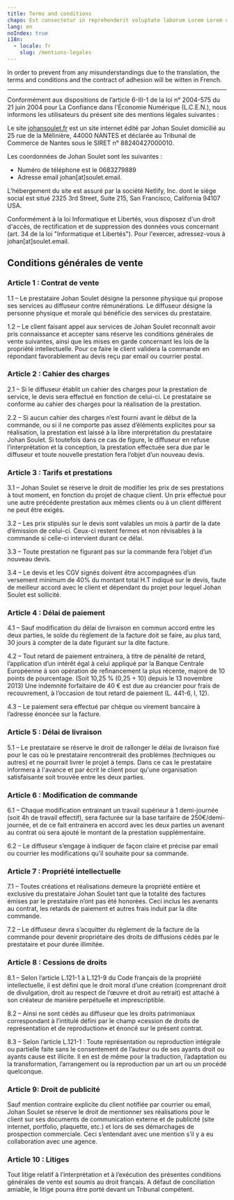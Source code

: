 ```yaml
---
title: Terms and conditions
chapo: Est consectetur in reprehenderit voluptate laborum Lorem Lorem occaecat.
lang: en
noIndex: true
i18n:
  - locale: fr
    slug: /mentions-legales
---
```


In order to prevent from any misunderstandings due to the translation, the terms and conditions and the contract of adhesion will be witten in French.

<hr />

Conformément aux dispositions de l’article 6-III-1 de la loi n° 2004-575 du 21 juin 2004 pour La Confiance dans l'Économie Numérique (L.C.E.N.), nous informons les utilisateurs du présent site des mentions légales suivantes :

Le site [johansoulet.fr](https://johansoulet.fr) est un site internet édité par Johan Soulet domicilié au 25 rue de la Mélinière, 44000 NANTES et déclarée au Tribunal de Commerce de Nantes sous le SIRET n° 88240427000010.

Les coordonnées de Johan Soulet sont les suivantes :

- Numéro de téléphone est le 0683279889
- Adresse email johan[at]soulet.email.

L’hébergement du site est assuré par la société Netlify, Inc. dont le siège social est situé 2325 3rd Street, Suite 215, San Francisco, California 94107 USA.

Conformément à la loi Informatique et Libertés, vous disposez d'un droit d'accès, de rectification et de suppression des données vous concernant (art. 34 de la loi "Informatique et Libertés"). Pour l'exercer, adressez-vous à johan[at]soulet.email.

## Conditions générales de vente

### Article 1 : Contrat de vente

1.1 – Le prestataire Johan Soulet désigne la personne physique qui propose ses services au diffuseur contre rémunérations. Le diffuseur désigne la personne physique et morale qui bénéficie des services du prestataire.

1.2 – Le client faisant appel aux services de Johan Soulet reconnaît avoir pris connaissance et accepter sans réserve les conditions générales de vente suivantes, ainsi que les mises en garde concernant les lois de la propriété intellectuelle. Pour ce faire le client validera la commande en répondant favorablement au devis reçu par email ou courrier postal.

### Article 2 : Cahier des charges

2.1 – Si le diffuseur établit un cahier des charges pour la prestation de service, le devis sera effectué en fonction de celui-ci. Le prestataire se conforme au cahier des charges pour la réalisation de la prestation.

2.2 – Si aucun cahier des charges n’est fourni avant le début de la commande, ou si il ne comporte pas assez d’éléments explicites pour sa réalisation, la prestation est laissé à la libre interprétation du prestataire Johan Soulet. Si toutefois dans ce cas de figure, le diffuseur en refuse l’interprétation et la conception, la prestation effectuée sera due par le diffuseur et toute nouvelle prestation fera l’objet d’un nouveau devis.

### Article 3 : Tarifs et prestations

3.1 – Johan Soulet se réserve le droit de modifier les prix de ses prestations à tout moment, en fonction du projet de chaque client. Un prix effectué pour une autre précédente prestation aux mêmes clients ou à un client différent ne peut être exigés.

3.2 – Les prix stipulés sur le devis sont valables un mois à partir de la date d’émission de celui-ci. Ceux-ci restent fermes et non révisables à la commande si celle-ci intervient durant ce délai.

3.3 – Toute prestation ne figurant pas sur la commande fera l’objet d’un nouveau devis.

3.4 – Le devis et les CGV signés doivent être accompagnées d’un versement minimum de 40% du montant total H.T indiqué sur le devis, faute de meilleur accord avec le client et dépendant du projet pour lequel Johan Soulet est sollicité.

### Article 4 : Délai de paiement

4.1 – Sauf modification du délai de livraison en commun accord entre les deux parties, le solde du règlement de la facture doit se faire, au plus tard, 30 jours à compter de la date figurant sur la dite facture.

4.2 – Tout retard de paiement entrainera, à titre de pénalité de retard, l’application d’un intérêt égal à celui appliqué par la Banque Centrale Européenne à son opération de refinancement la plus récente, majoré de 10 points de pourcentage. (Soit 10,25 % (0,25 + 10) depuis le 13 novembre 2013) Une indemnité forfaitaire de 40 € est due au créancier pour frais de recouvrement, à l’occasion de tout retard de paiement (L. 441-6, I, 12).

4.3 – Le paiement sera effectué par chèque ou virement bancaire à l’adresse énoncée sur la facture.

### Article 5 : Délai de livraison

5.1 – Le prestataire se réserve le droit de rallonger le délai de livraison fixé pour le cas où le prestataire rencontrerait des problèmes (techniques ou autres) et ne pourrait livrer le projet à temps. Dans ce cas le prestataire informera à l'avance et par écrit le client pour qu'une organisation satisfaisante soit trouvée entre les deux parties.

### Article 6 : Modification de commande

6.1 – Chaque modification entrainant un travail supérieur à 1 demi-journée (soit 4h de travail effectif), sera facturée sur la base tarifaire de 250€/demi-journée, et de ce fait entrainera en accord avec les deux parties un avenant au contrat où sera ajouté le montant de la prestation supplémentaire.

6.2 – Le diffuseur s’engage à indiquer de façon claire et précise par email ou courrier les modifications qu’il souhaite pour sa commande.

### Article 7 : Propriété intellectuelle

7.1 – Toutes créations et réalisations demeure la propriété entière et exclusive du prestataire Johan Soulet tant que la totalité des factures émises par le prestataire n’ont pas été honorées. Ceci inclus les avenants au contrat, les retards de paiement et autres frais induit par la dite commande.

7.2 – Le diffuseur devra s’acquitter du règlement de la facture de la commande pour devenir propriétaire des droits de diffusions cédés par le prestataire et pour durée illimitée.

### Article 8 : Cessions de droits

8.1 – Selon l’article L.121-1 à L.121-9 du Code français de la propriété intellectuelle, il est défini que le droit moral d’une création (comprenant droit de divulgation, droit au respect de l’œuvre et droit au retrait) est attaché à son créateur de manière perpétuelle et imprescriptible.

8.2 – Ainsi ne sont cédés au diffuseur que les droits patrimoniaux correspondant à l’intitulé défini par le champ «cession de droits de représentation et de reproduction» et énoncé sur le présent contrat.

8.3 – Selon l’article L.121-1 : Toute représentation ou reproduction intégrale ou partielle faite sans le consentement de l’auteur ou de ses ayants droit ou ayants cause est illicite. Il en est de même pour la traduction, l’adaptation ou la transformation, l’arrangement ou la reproduction par un art ou un procédé quelconque.

### Article 9: Droit de publicité

Sauf mention contraire explicite du client notifiée par courrier ou email, Johan Soulet se réserve le droit de mentionner ses réalisations pour le client sur ses documents de communication externe et de publicité (site internet, portfolio, plaquette, etc.) et lors de ses démarchages de prospection commerciale. Ceci s’entendant avec une mention s’il y a eu collaboration avec une agence.

### Article 10 : Litiges

Tout litige relatif à l’interprétation et à l’exécution des présentes conditions générales de vente est soumis au droit français. A défaut de conciliation amiable, le litige pourra être porté devant un Tribunal compétent.
